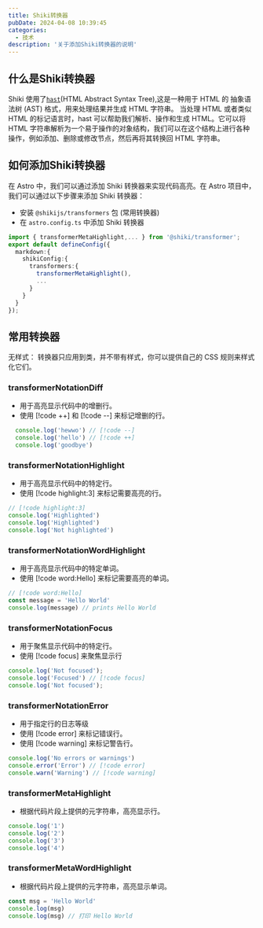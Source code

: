 ```yaml
---
title: Shiki转换器
pubDate: 2024-04-08 10:39:45
categories: 
  - 技术
description: '关于添加Shiki转换器的说明'
---
```


## 什么是Shiki转换器
  Shiki 使用了[`hast`](https://github.com/syntax-tree/hast)(HTML Abstract Syntax Tree),这是一种用于 HTML 的 抽象语法树 (AST) 格式，用来处理结果并生成 HTML 字符串。
  <Prompt template="info">
    当处理 HTML 或者类似 HTML 的标记语言时，hast 可以帮助我们解析、操作和生成 HTML。它可以将 HTML 字符串解析为一个易于操作的对象结构，我们可以在这个结构上进行各种操作，例如添加、删除或修改节点，然后再将其转换回 HTML 字符串。
  </Prompt>

## 如何添加Shiki转换器
  在 Astro 中，我们可以通过添加 Shiki 转换器来实现代码高亮。在 Astro 项目中，我们可以通过以下步骤来添加 Shiki 转换器：
  - 安装 `@shikijs/transformers` 包 (常用转换器)
  - 在 `astro.config.ts` 中添加 Shiki 转换器
  ```ts
  import { transformerMetaHighlight,... } from '@shiki/transformer';
  export default defineConfig({
    markdown:{
      shikiConfig:{
        transformers:{
          transformerMetaHighlight(),
          ...
        }
      }
    }
  });
  ```
## 常用转换器
<Prompt template="warning">
  无样式：
  转换器只应用到类，并不带有样式，你可以提供自己的 CSS 规则来样式化它们。
</Prompt>

### transformerNotationDiff
  - 用于高亮显示代码中的增删行。
  - 使用 [!code ++] 和 [!code --] 来标记增删的行。

```ts
  console.log('hewwo') // [!code --]
  console.log('hello') // [!code ++] 
  console.log('goodbye')
```
### transformerNotationHighlight
  - 用于高亮显示代码中的特定行。
  - 使用 [!code highlight:3] 来标记需要高亮的行。

```ts
// [!code highlight:3]
console.log('Highlighted')
console.log('Highlighted')
console.log('Not highlighted')
```
### transformerNotationWordHighlight
  - 用于高亮显示代码中的特定单词。
  - 使用 [!code word:Hello] 来标记需要高亮的单词。

```ts
// [!code word:Hello]
const message = 'Hello World'
console.log(message) // prints Hello World
```
### transformerNotationFocus
  - 用于聚焦显示代码中的特定行。
  - 使用 [!code focus] 来聚焦显示行

```ts
console.log('Not focused');
console.log('Focused') // [!code focus]
console.log('Not focused');
```

### transformerNotationError
  - 用于指定行的日志等级
  - 使用 [!code error] 来标记错误行。
  - 使用 [!code warning] 来标记警告行。

```ts
console.log('No errors or warnings')
console.error('Error') // [!code error]
console.warn('Warning') // [!code warning]
```
### transformerMetaHighlight
  - 根据代码片段上提供的元字符串，高亮显示行。

```js {1,3-4}
console.log('1')
console.log('2')
console.log('3')
console.log('4')
```
### transformerMetaWordHighlight
  - 根据代码片段上提供的元字符串，高亮显示单词。
  
```js /Hello/
const msg = 'Hello World'
console.log(msg)
console.log(msg) // 打印 Hello World
```